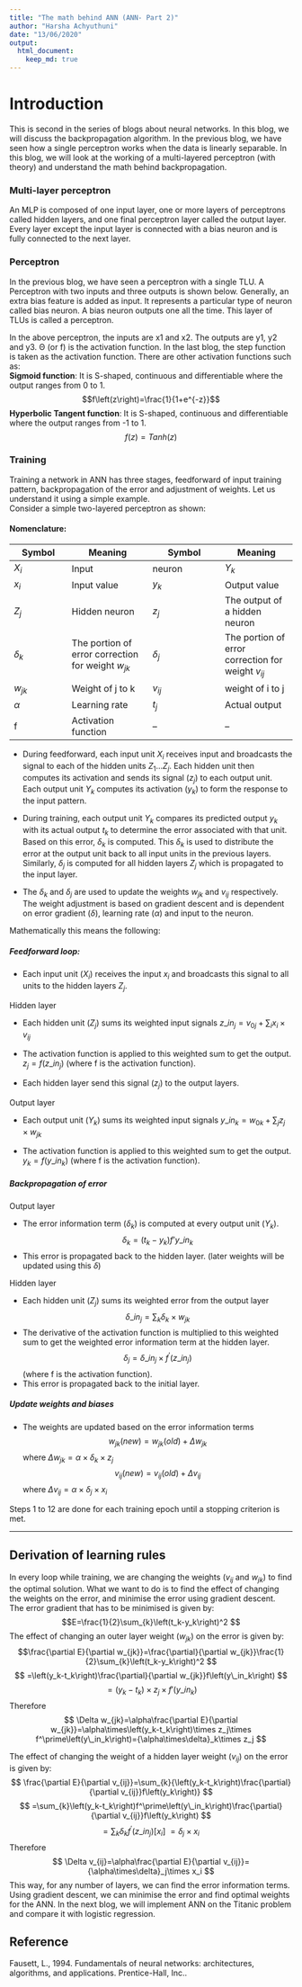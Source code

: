 ```yaml
---
title: "The math behind ANN (ANN- Part 2)"
author: "Harsha Achyuthuni"
date: "13/06/2020"
output: 
  html_document:
    keep_md: true
---
```


# Introduction
This is second in the series of blogs about neural networks. In this blog, we will discuss the backpropagation algorithm. In the previous blog, we have seen how a single perceptron works when the data is linearly separable. In this blog, we will look at the working of a multi-layered perceptron (with theory) and understand the math behind backpropagation.   

### Multi-layer perceptron
An MLP is composed of one input layer, one or more layers of perceptrons called hidden layers, and one final perceptron layer called the output layer. Every layer except the input layer is connected with a bias neuron and is fully connected to the next layer.  

### Perceptron
In the previous blog, we have seen a perceptron with a single TLU. A Perceptron with two inputs and three outputs is shown below. Generally, an extra bias feature is added as input. It represents a particular type of neuron called bias neuron. A bias neuron outputs one all the time. This layer of TLUs is called a perceptron.  
 
In the above perceptron, the inputs are x1 and x2. The outputs are y1, y2 and y3. Θ (or f) is the activation function. In the last blog, the step function is taken as the activation function. There are other activation functions such as:  
**Sigmoid function**: It is S-shaped, continuous and differentiable where the output ranges from 0 to 1.  
$$f\left(z\right)=\frac{1}{1+e^{-z}}$$
**Hyperbolic Tangent function**: It is S-shaped, continuous and differentiable where the output ranges from -1 to 1.
$$f\left(z\right)=Tanh\left(z\right) $$

### Training
Training a network in ANN has three stages, feedforward of input training pattern, backpropagation of the error and adjustment of weights. Let us understand it using a simple example.  
Consider a simple two-layered perceptron as shown:  
  
#### Nomenclature:

Symbol |	Meaning |	Symbol	| Meaning
-------|----------|---------|---------
$X_i$ |	Input | neuron |	$Y_k$ |	Output neuron
$x_i$ |	Input value |	$y_k$	| Output value
$Z_j$ |	Hidden neuron |	$z_j$ |	The output of a hidden neuron
$\delta_k$	| The portion of error correction for weight $w_{jk}$	| $\delta_j$ |	The portion of error correction for weight $v_{ij}$
$w_{jk}$ |	Weight of j to k |	$v_{ij}$ |	weight of i to j
$\alpha$	| Learning rate	| $t_j$ |	Actual output
f |	Activation function		| --|-- 

* During feedforward, each input unit $X_i$ receives input and broadcasts the signal to each of the hidden units $Z_1\ldots Z_j$. Each hidden unit then computes its activation and sends its signal ($z_j$) to each output unit. Each output unit $Y_k$ computes its activation ($y_k$) to form the response to the input pattern.    

* During training, each output unit $Y_k$ compares its predicted output $y_k$ with its actual output $t_k$ to determine the error associated with that unit. Based on this error, $\delta_k$ is computed. This $\delta_k$ is used to distribute the error at the output unit back to all input units in the previous layers. Similarly, $\delta_j$ is computed for all hidden layers $Z_j$ which is propagated to the input layer.   

* The $\delta_k$ and $\delta_j$ are used to update the weights $w_{jk}$ and $v_{ij}$ respectively. The weight adjustment is based on gradient descent and is dependent on error gradient ($\delta$), learning rate ($\alpha$) and input to the neuron.   
  
Mathematically this means the following:  

##### Feedforward loop:  

* 	Each input unit ($X_i$) receives the input $x_i$ and broadcasts this signal to all units to the hidden layers $Z_j$.  

Hidden layer  

* 	Each hidden unit ($Z_j$) sums its weighted input signals $z\_in_j=v_{0j}+\sum_{i} x_i\times v_{ij}$    

*	The activation function is applied to this weighted sum to get the output. $z_j=f\left(z\_in_j\right)$ (where f is the activation function).  

*	Each hidden layer send this signal ($z_j$) to the output layers.  

Output layer  

*	Each output unit ($Y_k$) sums its weighted input signals $y\_in_k=w_{0k}+\sum_{j}z_j\times w_{jk}$  

* 	The activation function is applied to this weighted sum to get the output. $y_k=f\left(y\_in_k\right)$ (where f is the activation function).   

##### Backpropagation of error

Output layer  

* 	The error information term ($\delta_k$) is computed at every output unit ($Y_k$). $$ \delta_k=\left(t_k-y_k\right)f’ y\_in_k $$
* 	This error is propagated back to the hidden layer. (later weights will be updated using this $\delta$)  

Hidden layer   

*	Each hidden unit ($Z_j$) sums its weighted error from the output layer $$\delta\_in_j=\sum_{k}\delta_k\times w_{jk}$$
*	The derivative of the activation function is multiplied to this weighted sum to get the weighted error information term at the hidden layer. $$ \delta_j=\delta\_in_j \times f^\prime\left(z\_in_j\right) $$ (where f is the activation function).  
*	This error is propagated back to the initial layer.  

##### Update weights and biases
*	The weights are updated based on the error information terms
	$$ w_{jk}\left(new\right)=w_{jk}\left(old\right)+\Delta w_{jk}$$ 
	where $\Delta w_{jk}=\alpha\times\delta_k\times z_j$    
	$$v_{ij}\left(new\right)=v_{ij}\left(old\right)+\Delta v_{ij}$$ 
	where $\Delta v_{ij}=\alpha\times\delta_j\times x_i$    
	

Steps 1 to 12 are done for each training epoch until a stopping criterion is met.    

----

## Derivation of learning rules
In every loop while training, we are changing the weights ($v_{ij}$ and $w_{jk}$) to find the optimal solution. What we want to do is to find the effect of changing the weights on the error, and minimise the error using gradient descent.  
The error gradient that has to be minimised is given by:
$$E=\frac{1}{2}\sum_{k}\left(t_k-y_k\right)^2 $$
The effect of changing an outer layer weight ($w_{jk}$) on the error is given by:
$$\frac{\partial E}{\partial w_{jk}}=\frac{\partial}{\partial w_{jk}}\frac{1}{2}\sum_{k}\left(t_k-y_k\right)^2 $$
$$ =\left(y_k-t_k\right)\frac{\partial}{\partial w_{jk}}f\left(y\_in_k\right) $$
$$ =\left(y_k-t_k\right)\times z_j\times f'\left(y\_in_k\right) $$
Therefore $$ \Delta w_{jk}=\alpha\frac{\partial E}{\partial w_{jk}}=\alpha\times\left(y_k-t_k\right)\times z_j\times  f^\prime\left(y\_in_k\right)={\alpha\times\delta}_k\times z_j $$  
  
The effect of changing the weight of a hidden layer weight ($v_{ij}$) on the error is given by:  
$$ \frac{\partial E}{\partial v_{ij}}=\sum_{k}{\left(y_k-t_k\right)\frac{\partial}{\partial v_{ij}}f\left(y_k\right)} $$
$$ =\sum_{k}\left(y_k-t_k\right)f^\prime\left(y\_in_k\right)\frac{\partial}{\partial v_{ij}}f\left(y_k\right) $$
$$ =\sum_{k}\delta_kf^\prime\left(z\_in_j\right)\left[x_i\right]\ =\delta_j\times x_i\ $$
Therefore $$ \Delta v_{ij}=\alpha\frac{\partial E}{\partial v_{ij}}={\alpha\times\delta}_j\times x_i $$
This way, for any number of layers, we can find the error information terms. Using gradient descent, we can minimise the error and find optimal weights for the ANN. In the next blog, we will implement ANN on the Titanic problem and compare it with logistic regression.

## Reference
Fausett, L., 1994. Fundamentals of neural networks: architectures, algorithms, and applications. Prentice-Hall, Inc..

